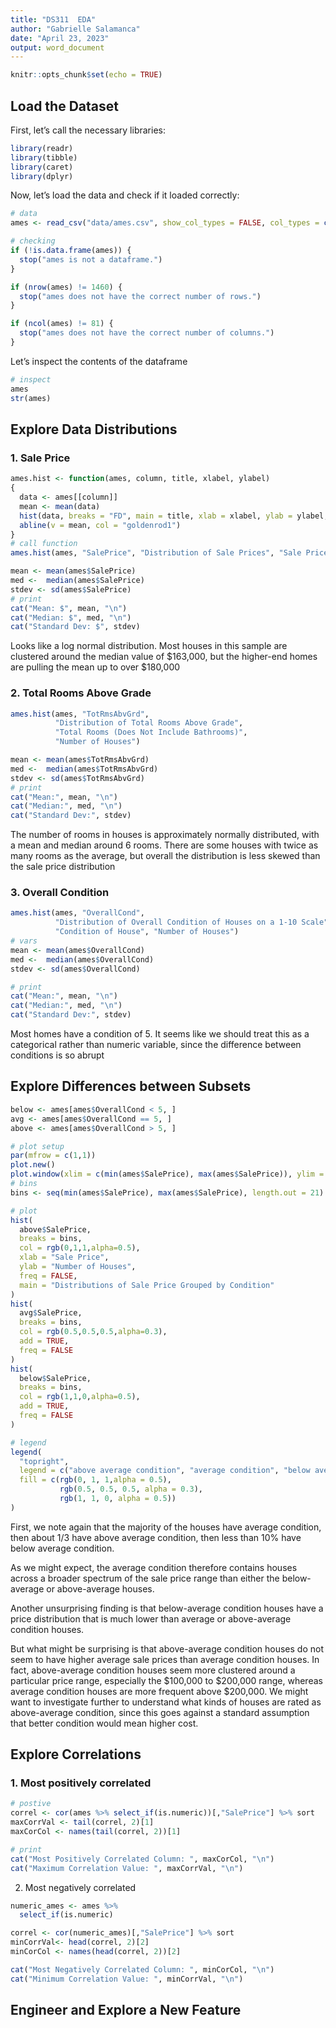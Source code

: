 ```yaml
---
title: "DS311  EDA"
author: "Gabrielle Salamanca"
date: "April 23, 2023"
output: word_document
---
```


```r
knitr::opts_chunk$set(echo = TRUE)
```

## Load the Dataset

First, let's call the necessary libraries:

```r
library(readr)
library(tibble)
library(caret)
library(dplyr)
```

Now, let's load the data and check if it loaded correctly:

```r
# data
ames <- read_csv("data/ames.csv", show_col_types = FALSE, col_types = cols())

# checking
if (!is.data.frame(ames)) {
  stop("ames is not a dataframe.")
}

if (nrow(ames) != 1460) {
  stop("ames does not have the correct number of rows.")
}

if (ncol(ames) != 81) {
  stop("ames does not have the correct number of columns.")
}
```

Let's inspect the contents of the dataframe

```r
# inspect
ames
str(ames)
```

## Explore Data Distributions

### 1. Sale Price

```r
ames.hist <- function(ames, column, title, xlabel, ylabel) 
{
  data <- ames[[column]]
  mean <- mean(data)
  hist(data, breaks = "FD", main = title, xlab = xlabel, ylab = ylabel, col = "darkmagenta")
  abline(v = mean, col = "goldenrod1")
}
# call function
ames.hist(ames, "SalePrice", "Distribution of Sale Prices", "Sale Price", "Number of Houses")
```

```r
mean <- mean(ames$SalePrice)
med <-  median(ames$SalePrice)
stdev <- sd(ames$SalePrice)
# print
cat("Mean: $", mean, "\n")
cat("Median: $", med, "\n")
cat("Standard Dev: $", stdev)
```

Looks like a log normal distribution. Most houses in this sample are clustered around the median value of \$163,000, but the higher-end homes are pulling the mean up to over \$180,000

### 2. Total Rooms Above Grade

```r
ames.hist(ames, "TotRmsAbvGrd", 
          "Distribution of Total Rooms Above Grade", 
          "Total Rooms (Does Not Include Bathrooms)",
          "Number of Houses")
```

```r
mean <- mean(ames$TotRmsAbvGrd)
med <-  median(ames$TotRmsAbvGrd)
stdev <- sd(ames$TotRmsAbvGrd)
# print
cat("Mean:", mean, "\n")
cat("Median:", med, "\n")
cat("Standard Dev:", stdev)
```

The number of rooms in houses is approximately normally distributed, with a mean and median around 6 rooms. There are some houses with twice as many rooms as the average, but overall the distribution is less skewed than the sale price distribution

### 3. Overall Condition

```r
ames.hist(ames, "OverallCond",
          "Distribution of Overall Condition of Houses on a 1-10 Scale",
          "Condition of House", "Number of Houses")
# vars
mean <- mean(ames$OverallCond)
med <-  median(ames$OverallCond)
stdev <- sd(ames$OverallCond)
```

```r
# print
cat("Mean:", mean, "\n")
cat("Median:", med, "\n")
cat("Standard Dev:", stdev)
```

Most homes have a condition of 5. It seems like we should treat this as a categorical rather than numeric variable, since the difference between conditions is so abrupt

## Explore Differences between Subsets

```r
below <- ames[ames$OverallCond < 5, ]
avg <- ames[ames$OverallCond == 5, ]
above <- ames[ames$OverallCond > 5, ]

# plot setup
par(mfrow = c(1,1))
plot.new()
plot.window(xlim = c(min(ames$SalePrice), max(ames$SalePrice)), ylim = c(0, max(hist(ames$SalePrice, breaks = bins)$counts)))
# bins
bins <- seq(min(ames$SalePrice), max(ames$SalePrice), length.out = 21)

# plot
hist(
  above$SalePrice,
  breaks = bins,
  col = rgb(0,1,1,alpha=0.5),
  xlab = "Sale Price",
  ylab = "Number of Houses",
  freq = FALSE,
  main = "Distributions of Sale Price Grouped by Condition"
)
hist(
  avg$SalePrice,
  breaks = bins,
  col = rgb(0.5,0.5,0.5,alpha=0.3),
  add = TRUE,
  freq = FALSE
)
hist(
  below$SalePrice,
  breaks = bins,
  col = rgb(1,1,0,alpha=0.5),
  add = TRUE,
  freq = FALSE
)

# legend
legend(
  "topright",
  legend = c("above average condition", "average condition", "below average condition"),
  fill = c(rgb(0, 1, 1,alpha = 0.5), 
           rgb(0.5, 0.5, 0.5, alpha = 0.3), 
           rgb(1, 1, 0, alpha = 0.5))
)
```

First, we note again that the majority of the houses have average condition, then about 1/3 have above average condition, then less than 10% have below average condition.

As we might expect, the average condition therefore contains houses across a broader spectrum of the sale price range than either the below-average or above-average houses.

Another unsurprising finding is that below-average condition houses have a price distribution that is much lower than average or above-average condition houses.

But what might be surprising is that above-average condition houses do not seem to have higher average sale prices than average condition houses. In fact, above-average condition houses seem more clustered around a particular price range, especially the \$100,000 to \$200,000 range, whereas average condition houses are more frequent above \$200,000. We might want to investigate further to understand what kinds of houses are rated as above-average condition, since this goes against a standard assumption that better condition would mean higher cost.

## Explore Correlations

### 1. Most positively correlated

```r
# postive
correl <- cor(ames %>% select_if(is.numeric))[,"SalePrice"] %>% sort
maxCorrVal <- tail(correl, 2)[1]
maxCorCol <- names(tail(correl, 2))[1]

# print
cat("Most Positively Correlated Column: ", maxCorCol, "\n")
cat("Maximum Correlation Value: ", maxCorrVal, "\n")
```

2. Most negatively correlated

```r
numeric_ames <- ames %>%
  select_if(is.numeric)

correl <- cor(numeric_ames)[,"SalePrice"] %>% sort
minCorrVal<- head(correl, 2)[2]
minCorCol <- names(head(correl, 2))[2]

cat("Most Negatively Correlated Column: ", minCorCol, "\n")
cat("Minimum Correlation Value: ", minCorrVal, "\n")
```


## Engineer and Explore a New Feature
